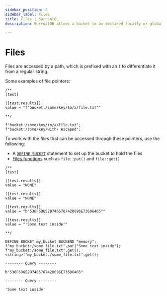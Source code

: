```yaml
---
sidebar_position: 8
sidebar_label: Files
title: Files | SurrealQL
description: SurrealDB allows a bucket to be declared locally or globally to work with files.

---
```



# Files

<Since v="v3.0.0-alpha.1" />

Files are accessed by a path, which is prefixed with an `f` to differentiate it from a regular string.

Some examples of file pointers:

```surql
/**
[test]

[[test.results]]
value = "f"bucket:/some/key/to/a/file.txt""

**/

f"bucket:/some/key/to/a/file.txt";
f"bucket:/some/key/with\ escaped";
```

To work with the files that can be accessed through these pointers, use the following:

* A [`DEFINE BUCKET`](/docs/surrealql/statements/define/bucket) statement to set up the bucket to hold the files
* [Files functions](/docs/surrealql/functions/database/file) such as `file::put()` and `file::get()`

```surql
/**
[test]

[[test.results]]
value = "NONE"

[[test.results]]
value = "NONE"

[[test.results]]
value = "b"536F6D65207465787420696E73696465""

[[test.results]]
value = "'Some text inside'"

**/

DEFINE BUCKET my_bucket BACKEND "memory";
f"my_bucket:/some_file.txt".put("Some text inside");
f"my_bucket:/some_file.txt".get();
<string>f"my_bucket:/some_file.txt".get();
```

```surql title="Output"
-------- Query --------

b"536F6D65207465787420696E73696465"

-------- Query --------

'Some text inside'
```
